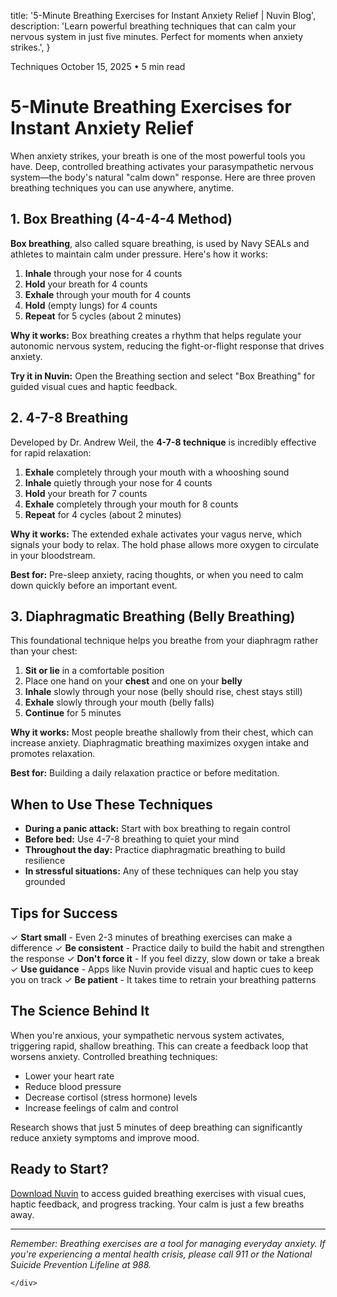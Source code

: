 
  title: '5-Minute Breathing Exercises for Instant Anxiety Relief | Nuvin Blog',
  description: 'Learn powerful breathing techniques that can calm your nervous system in just five minutes. Perfect for moments when anxiety strikes.',
}

<BlogArticleSchema
  title="5-Minute Breathing Exercises for Instant Anxiety Relief"
  description="Learn powerful breathing techniques that can calm your nervous system in just five minutes. Perfect for moments when anxiety strikes."
  datePublished="2025-10-15"
  slug="5-minute-breathing-exercises"
/>

<div className="py-16 px-4 sm:px-6 lg:px-8">
  <div className="max-w-3xl mx-auto">
    <div className="bg-white/95 backdrop-blur-sm rounded-2xl shadow-xl p-8 sm:p-12">
      <div className="mb-8">
        <div className="flex items-center gap-4 text-sm text-gray-600 mb-4">
          <span className="bg-nuvin-purple/10 text-nuvin-purple px-3 py-1 rounded-full font-medium">
            Techniques
          </span>
          <span>October 15, 2025</span>
          <span>•</span>
          <span>5 min read</span>
        </div>
      </div>

# 5-Minute Breathing Exercises for Instant Anxiety Relief

When anxiety strikes, your breath is one of the most powerful tools you have. Deep, controlled breathing activates your parasympathetic nervous system—the body's natural "calm down" response. Here are three proven breathing techniques you can use anywhere, anytime.

## 1. Box Breathing (4-4-4-4 Method)

**Box breathing**, also called square breathing, is used by Navy SEALs and athletes to maintain calm under pressure. Here's how it works:

1. **Inhale** through your nose for 4 counts
2. **Hold** your breath for 4 counts
3. **Exhale** through your mouth for 4 counts
4. **Hold** (empty lungs) for 4 counts
5. **Repeat** for 5 cycles (about 2 minutes)

**Why it works:** Box breathing creates a rhythm that helps regulate your autonomic nervous system, reducing the fight-or-flight response that drives anxiety.

**Try it in Nuvin:** Open the Breathing section and select "Box Breathing" for guided visual cues and haptic feedback.

## 2. 4-7-8 Breathing

Developed by Dr. Andrew Weil, the **4-7-8 technique** is incredibly effective for rapid relaxation:

1. **Exhale** completely through your mouth with a whooshing sound
2. **Inhale** quietly through your nose for 4 counts
3. **Hold** your breath for 7 counts
4. **Exhale** completely through your mouth for 8 counts
5. **Repeat** for 4 cycles (about 2 minutes)

**Why it works:** The extended exhale activates your vagus nerve, which signals your body to relax. The hold phase allows more oxygen to circulate in your bloodstream.

**Best for:** Pre-sleep anxiety, racing thoughts, or when you need to calm down quickly before an important event.

## 3. Diaphragmatic Breathing (Belly Breathing)

This foundational technique helps you breathe from your diaphragm rather than your chest:

1. **Sit or lie** in a comfortable position
2. Place one hand on your **chest** and one on your **belly**
3. **Inhale** slowly through your nose (belly should rise, chest stays still)
4. **Exhale** slowly through your mouth (belly falls)
5. **Continue** for 5 minutes

**Why it works:** Most people breathe shallowly from their chest, which can increase anxiety. Diaphragmatic breathing maximizes oxygen intake and promotes relaxation.

**Best for:** Building a daily relaxation practice or before meditation.

## When to Use These Techniques

- **During a panic attack:** Start with box breathing to regain control
- **Before bed:** Use 4-7-8 breathing to quiet your mind
- **Throughout the day:** Practice diaphragmatic breathing to build resilience
- **In stressful situations:** Any of these techniques can help you stay grounded

## Tips for Success

✓ **Start small** - Even 2-3 minutes of breathing exercises can make a difference
✓ **Be consistent** - Practice daily to build the habit and strengthen the response
✓ **Don't force it** - If you feel dizzy, slow down or take a break
✓ **Use guidance** - Apps like Nuvin provide visual and haptic cues to keep you on track
✓ **Be patient** - It takes time to retrain your breathing patterns

## The Science Behind It

When you're anxious, your sympathetic nervous system activates, triggering rapid, shallow breathing. This can create a feedback loop that worsens anxiety. Controlled breathing techniques:

- Lower your heart rate
- Reduce blood pressure
- Decrease cortisol (stress hormone) levels
- Increase feelings of calm and control

Research shows that just 5 minutes of deep breathing can significantly reduce anxiety symptoms and improve mood.

## Ready to Start?

[Download Nuvin](https://apps.apple.com/us/app/nuvin-anxiety-relief/id6753338724) to access guided breathing exercises with visual cues, haptic feedback, and progress tracking. Your calm is just a few breaths away.

---

*Remember: Breathing exercises are a tool for managing everyday anxiety. If you're experiencing a mental health crisis, please call 911 or the National Suicide Prevention Lifeline at 988.*

    </div>
  </div>
</div>
